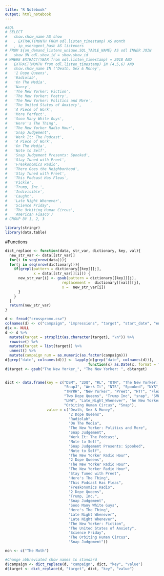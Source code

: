 ```yaml
---
title: "R Notebook"
output: html_notebook
---
```

```r
#SQL
# SELECT
#   show.show_name AS show
#   , EXTRACT(MONTH FROM odl.listen_timestamp) AS month
#   , ip_useragent_hash AS listeners
# FROM ${on_demand_listens_unique.SQL_TABLE_NAME} AS odl INNER JOIN
#   show ON odl.show_id = show.show_id
# WHERE EXTRACT(YEAR from odl.listen_timestamp) = 2018 AND
#   EXTRACT(MONTH from odl.listen_timestamp) IN (4,5,6) AND
#   show.show_name IN ('Death, Sex & Money',
#   '2 Dope Queens',
#   'Radiolab',
#   'On The Media',
#   'Nancy',
#   'The New Yorker: Fiction',
#   'The New Yorker: Poetry',
#   'The New Yorker: Politics and More',
#   'The United States of Anxiety',
#   'A Piece of Work',
#   'More Perfect',
#   'Sooo Many White Guys',
#   'Here''s The Thing',
#   'The New Yorker Radio Hour',
#   'Snap Judgement',
#   'Werk It: The Podcast',
#   'A Piece of Work',
#   'On The Media',
#   'Note to Self',
#   'Snap Judgement Presents: Spooked',
#   'Stay Tuned with Preet',
#   'Freakonomics Radio',
#   'There Goes the Neighborhood',
#   'Stay Tuned with Preet',
#   'This Podcast Has Fleas',
#   'Pickle',
#   'Trump, Inc.',
#   'Indivisible',
#   'Caught',
#   'Late Night Whenever',
#   'Science Friday',
#   'The Orbiting Human Circus',
#   'American Fiasco')
# GROUP BY 1, 2, 3
```



```r
library(stringr)
library(data.table)
```

#Functions
```r
dict_replace <- function(data, str_var, dictionary, key, val){
  new_str_var <- data[[str_var]]
  for(i in seq(nrow(data))){
  for(j in seq(nrow(dictionary))){
    if(grepl(pattern = dictionary[[key]][j],
             x = data[[str_var]][i])) {
      new_str_var[i] <- gsub(pattern = dictionary[[key]][j],
                          replacement =  dictionary[[val]][j],
                          x =  new_str_var[i])
      }
    }
  }
  return(new_str_var)
}
```


```r
d <- fread("crosspromo.csv")
colnames(d) <- c("campaign", "impressions", "target", "start_date", "end_date", "x")
d$x <- NULL
d <- d %>% 
  mutate(target = strsplit(as.character(target), "\n")) %>%
  rowwise() %>% 
  mutate(target = list(target)) %>% 
  unnest() %>% 
  mutate(campaign_num = as.numeric(as.factor(campaign)))
d[grep("date", colnames(d))] <- lapply(d[grep("date", colnames(d))],
                                      function(x) as.Date(x, format = "%m/%d/%y"))
d$target <- gsub("The New Yorker_", "The New Yorker: ", d$target)
  
```

```r
dict <- data.frame(key = c("DSM", "2DQ", "RL", "OTM", "The New Yorker: Political Scene",
                           "SnapJ", "Werk It", "NTS", "Spooked", "NYS", "NYRH", "2Dope",
                           "TNYRH", "New Yorker", "Preet", "HTT", "Fleas", "Freak",
                           "Two Dope Queens", "Trump Inc", "snap", "SMWG", "Here’s the Thing with Alec Baldwin",
                           "LNW", "Late_Night_Whenever", "he New Yorker_Fiction", "U.S. of Anxiety", "SciFri",
                           "Orbiting Human Circus", "Snap"),
                   value = c("Death, Sex & Money",
                             "2 Dope Queens",
                             "Radiolab",
                             "On The Media",
                             "The New Yorker: Politics and More",
                             "Snap Judgement",
                             "Werk It: The Podcast",
                             "Note to Self",
                             "Snap Judgement Presents: Spooked",
                             "Note to Self",
                             "The New Yorker Radio Hour",
                             "2 Dope Queens",
                             "The New Yorker Radio Hour",
                             "The New Yorker Radio Hour",
                             "Stay Tuned with Preet",
                             "Here's The Thing",
                             "This Podcast Has Fleas",
                             "Freakonomics Radio",
                             "2 Dope Queens",
                             "Trump, Inc.",
                             "Snap Judgement",
                             "Sooo Many White Guys",
                             "Here's The Thing",
                             "Late Night Whenever",
                             "Late Night Whenever",
                             "The New Yorker: Fiction",
                             "The United States of Anxiety",
                             "Science Friday",
                             "The Orbiting Human Circus",
                             "Snap Judgement"))

non <- c("The Moth")
```

```r
#Change abbreviated show names to standard
d$campaign <- dict_replace(d, "campaign", dict, "key", "value")
d$target <- dict_replace(d, "target", dict, "key", "value")
```







